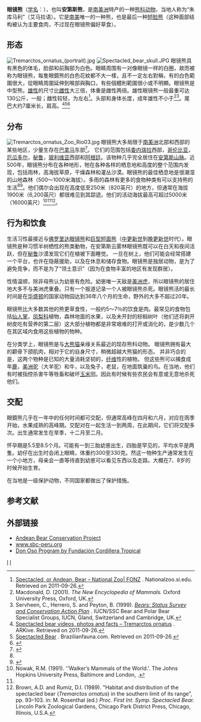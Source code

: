 {{Speciesbox
| name = 眼鏡熊
| fossil_range = {{Fossil range|0.1|0}}晚[[更新世|更新世]]至今
| status = VU
| status_system = iucn3.1
| status_ref =<ref>{{IUCN2008|assessors=Goldstein, I., Velez-Liendo, X., Paisley, S. & Garshelis, D.L. |year=2008|id=22066|title=Tremarctos ornatus|downloaded=27 January 2009}} 易危（VU A4cd）</ref>
| image = Spectacled Bear Tennoji 2.jpg
| image_width = 300px
| image_caption = 眼鏡熊（摄于[[大阪市|大阪]][[天王寺動物園|天王寺動物園]]）
| taxon= Tremarctos ornatus
| authority = ([[喬治·居維葉|Cuvier]]，1825)
| range_map  = Tremarctos ornatus distribution.svg
| range_map_width = 200px
}}
'''眼镜熊'''（[[学名|学名]]：''{{lang|la|Tremarctos ornatus}}''），也叫'''安第斯熊'''，是[[南美洲|南美洲]]特产的一种[[熊科|熊科]][[动物|动物]]，当地人称为“朱库马利”（艾马拉语）。它是[[南美|南美]]唯一的一种熊，也是最后一种[[短脸熊|短脸熊]]（这种面部结构被认为主要食肉，不过现在眼镜熊偏好草食）。

== 形态 ==
[[File:Tremarctos_ornatus_(portrait).jpg|thumb]]
[[File:Spectacled_bear_skull.JPG|thumb]]
眼镜熊具有黑色的体毛，脸部和前胸部为白色。眼睛周围有一对像眼镜一样的白圈，故而被称为眼镜熊，每隻眼鏡熊的白色花紋都不大一樣，且不一定左右對稱，有的白色範圍很大，從眼睛周圍延伸到喉部與胸口，有些個體則範圍很小或不明顯。眼镜熊是中型熊。[[雄性|雄性]]的尺寸比[[雌性|雌性]]大三倍，体重是雌性两倍。雄性眼镜熊一般最重可达130公斤，一般{{convert|100|to|200|kg|lb}}；雌性较轻，为{{convert|35|to|82|kg|lb}}左右<ref>[http://nationalzoo.si.edu/Publications/ZooGoer/1999/2/fact-spectacled.cfm Spectacled, or Andean, Bear – National Zoo| FONZ] {{Wayback|url=http://nationalzoo.si.edu/Publications/ZooGoer/1999/2/fact-spectacled.cfm |date=20080509062947 }}. Nationalzoo.si.edu. Retrieved on 2011-09-26.</ref>。头部和身体长度{{convert|120|-|200|cm|in}}，成年雄性不小于{{convert|150|cm|in}}<ref>Macdonald, D. (2001). ''The New Encyclopedia of Mammals.'' Oxford University Press, Oxford, UK.</ref><ref name=IUCN>Servheen, C., Herrero, S. and Peyton, B. (1999). [http://data.iucn.org/dbtw-wpd/edocs/1999-004.pdf ''Bears: Status Survey and Conservation Action Plan''] {{Wayback|url=http://data.iucn.org/dbtw-wpd/edocs/1999-004.pdf |date=20121007040507 }}. IUCN/SSC Bear and Polar Bear Specialist Groups, IUCN, Gland, Switzerland and Cambridge, UK.</ref>。尾巴大约7厘米长，肩高{{convert|60|-|90|cm}}。<ref name= Arkive>[http://www.arkive.org/spectacled-bear/tremarctos-ornatus/ Spectacled bear videos, photos and facts – Tremarctos ornatus] {{Wayback|url=http://www.arkive.org/spectacled-bear/tremarctos-ornatus/ |date=20110219162124 }}. ARKive. Retrieved on 2011-09-26.</ref><ref>[http://www.brazilianfauna.com/spectacledbear.php Spectacled Bear] {{Wayback|url=http://www.brazilianfauna.com/spectacledbear.php |date=20160307133723 }}. Brazilianfauna.com. Retrieved on 2011-09-26.</ref><ref>{{cite book |author1=Burton, Maurice |author2=Burton, Robert |title=The international wildlife encyclopedia |url=https://books.google.com/books?id=y9TsB3id66cC&pg=PA2470 |accessdate=26 September 2011 |year=1970 |publisher=Marshall Cavendish |isbn=978-0-7614-7266-7 |pages=2470– |archive-date=2020-08-20 |archive-url=https://web.archive.org/web/20200820024852/https://books.google.com/books?id=y9TsB3id66cC&pg=PA2470 |dead-url=no }}</ref>

== 分布 ==
[[File:Tremarctos_ornatus_Zoo_Rio03.jpg|thumb]]
眼镜熊大多局限于[[南美洲|南美洲]]北部和西部的某些地区，少量生存在[[巴拿马|巴拿马]]东部<ref name=EoM>{{cite book |editor=Macdonald, D.|author= Bunnell, Fred|year=1984 |title= The Encyclopedia of Mammals|url=https://archive.org/details/encyclopediaofma00mals_0|publisher= Facts on File|location=New York|isbn= 0-87196-871-1|page= [https://archive.org/details/encyclopediaofma00mals_0/page/96 96]}}</ref>。 它们的范围包括[[委内瑞拉|委内瑞拉]]西部，[[哥伦比亚|哥伦比亚]]，[[厄瓜多尔|厄瓜多尔]]，[[秘鲁|秘鲁]]，[[玻利维亚|玻利维亚]]西部和[[阿根廷|阿根廷]]。该物种几乎完全居住在[[安第斯山脉|安第斯山脉]]。近500年，眼镜熊分布在各种地形，牠在各种各样的栖息地和高度的整个范围内发现，包括雨林，高海拔草原，干燥森林和灌丛沙漠。眼镜熊的最佳栖息地是很潮湿的山地森林（500〜1000米海拔）。多雨的森林有更多的食物种类有可以支持熊的生活<ref name=IUCN/><ref>{{cite journal|author=Peyton, B.|year=1987|title=Habitat components of the spectacled bear|journal=Ursus |issue=International Conf. Bear Res. and Manage. |volume= 7|pages=127–133}}</ref>。他们偶尔会出现在高度低至250米（820英尺）的地方，但通常在海拔1900米（6,200英尺）都很难见到其踪迹。他们的活动海拔最高可超过5000米（16000英尺）<ref name=Walker>Nowak, R.M. (1991). ''Walker’s Mammals of the World.'. The Johns Hopkins University Press, Baltimore and London, {{ISBN|0801857899}}.</ref><ref name=IUCN/><ref>Brown, A.D. and Rumiz, D.I. (1989). "Habitat and distribution of the spectacled bear (''Tremarctos ornatus'') in the southern limit of its range", pp. 93–103. in: M. Rosenthal (ed.) ''Proc. First Int. Symp. Spectacled Bear.'' Lincoln Park Zoological Gardens, Chicago Park District Press, Chicago, Illinois, U.S.A.</ref>。

== 行为和饮食 ==
生活习性最接近与[[佛罗里达眼镜熊|佛罗里达眼镜熊]]和[[巨型短面熊|巨型短面熊]]（[[中更新世|中更新世]]到[[晚更新世|晚更新世]]时代）。眼镜熊是种习惯半树栖性的熊类動物，在安第斯云雾林眼镜熊既可以在白天和夜间活跃，但在[[秘鲁|秘鲁]]沙漠发现它们在植被下面睡觉。 一旦在树上，他们可能会经常搭建一个平台，也许在隐蔽援助，以及在休息和储存食物。眼镜熊是独居动物，是为了避免竞争，而不是为了“领土意识”（因为在食物丰富的地区有发现群居）。

性情温顺，除非母熊认为幼崽有危险。幼崽唯一天敌是[[美洲虎|美洲虎]]，所以眼镜熊的居住地大多不与美洲虎重叠。只有一个报道记录一个人被眼镜熊杀死。眼镜熊活的最长时间是在[[华盛顿|华盛顿]]的国家动物园达到36年八个月的生命，野外的大多不超过20年。

眼镜熊比大多数其他的熊更草食性，一般约5〜7％的饮食是肉。最常见的食物包括[[仙人掌|仙人掌]]，[[凤梨科|凤梨科]]植物，森林地面的水果，以及未开封的棕榈树叶（他们还将剥开树皮吃有营养的第二层）这大部分植物都是非常艰难的打开或消化的，是少数几个在其区域内食用这些植物的物种。

在分类学上，眼镜熊是与[[大熊猫|大熊猫]]亲缘关系最近的现存熊科动物。 眼镜熊拥有最大的颧骨下颌肌肉，相对于它的自身尺寸，稍微超越大熊猫的形态。 并非巧合的是，这两个物种是已知的大量消耗坚韧的，[[纤维|纤维]]性的植物。 但这些熊可以捕食成年[[鹿|鹿]]，[[美洲驼|美洲驼]]（大羊驼）和牛，以及兔子，老鼠，在地面筑巢的鸟。在当地，他们有时被指控杀害牛等牲畜和破坏[[玉米|玉米]]田。因此有时候有些农民会有意或无意地杀死他们。

==交配==
眼鏡熊几乎在一年中的任何时间都可交配，但通常高峰在四月和六月，对应在雨季开始，水果成熟的高峰期。交配对在一起生活一到两周，在此期间，它们将交配多次。出生通常发生在旱季，十二月至二月。 

怀孕期是5.5至8.5个月。可能有一到三胎幼崽出生，四胎是罕见的，平均水平是两隻。幼仔在出生时会闭上眼睛，体重约300至330克。然这一物种生产通常发生在一个小地方，母亲会一直等待直到幼崽可以看见东西以及走路。大概在7、8岁的时候开始生育。

在当地是一级保护动物，不同国家都做出了保护措施。

== 参考文献 ==
{{reflist}}
==外部链接==
{{Commons+cat|Tremarctos_ornatus|眼鏡熊|Tremarctos_ornatus}}
{{Wikispecies|Tremarctos_ornatus}}
* [http://andeanbear.org Andean Bear Conservation Project] {{Wayback|url=http://andeanbear.org/ |date=20110623213930 }}
* [http://www.sbc-peru.org www.sbc-peru.org] {{Wayback|url=http://www.sbc-peru.org/ |date=20190913042421 }}
* [https://web.archive.org/web/20130902161427/http://cordilleratropical.org/en/activities/bear/bear.html Don Oso Program by Fundación Cordillera Tropical]

{{Taxonbar|from=Q137641}}
[[Category:眼鏡熊亞科|I]]
[[Category:列入CITES附錄Ⅰ的物種|I]]